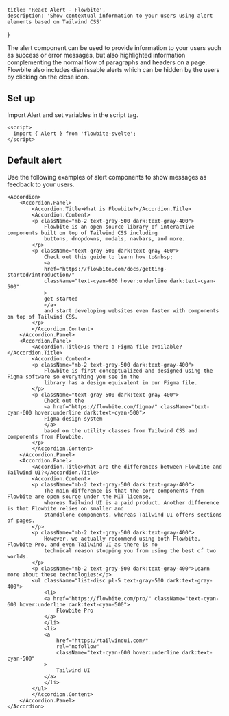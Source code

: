     title: 'React Alert - Flowbite',
    description: 'Show contextual information to your users using alert elements based on Tailwind CSS'
}

The alert component can be used to provide information to your users such as success or error messages, but also highlighted information complementing the normal flow of paragraphs and headers on a page. Flowbite also includes dismissable alerts which can be hidden by the users by clicking on the close icon.

## Set up

Import Alert and set variables in the script tag.

```react example
<script>
  import { Alert } from 'flowbite-svelte';
</script>
```

## Default alert

Use the following examples of alert components to show messages as feedback to your users.

```react example
<Accordion>
    <Accordion.Panel>
        <Accordion.Title>What is Flowbite?</Accordion.Title>
        <Accordion.Content>
        <p className="mb-2 text-gray-500 dark:text-gray-400">
            Flowbite is an open-source library of interactive components built on top of Tailwind CSS including
            buttons, dropdowns, modals, navbars, and more.
        </p>
        <p className="text-gray-500 dark:text-gray-400">
            Check out this guide to learn how to&nbsp;
            <a
            href="https://flowbite.com/docs/getting-started/introduction/"
            className="text-cyan-600 hover:underline dark:text-cyan-500"
            >
            get started
            </a>
            and start developing websites even faster with components on top of Tailwind CSS.
        </p>
        </Accordion.Content>
    </Accordion.Panel>
    <Accordion.Panel>
        <Accordion.Title>Is there a Figma file available?</Accordion.Title>
        <Accordion.Content>
        <p className="mb-2 text-gray-500 dark:text-gray-400">
            Flowbite is first conceptualized and designed using the Figma software so everything you see in the
            library has a design equivalent in our Figma file.
        </p>
        <p className="text-gray-500 dark:text-gray-400">
            Check out the
            <a href="https://flowbite.com/figma/" className="text-cyan-600 hover:underline dark:text-cyan-500">
            Figma design system
            </a>
            based on the utility classes from Tailwind CSS and components from Flowbite.
        </p>
        </Accordion.Content>
    </Accordion.Panel>
    <Accordion.Panel>
        <Accordion.Title>What are the differences between Flowbite and Tailwind UI?</Accordion.Title>
        <Accordion.Content>
        <p className="mb-2 text-gray-500 dark:text-gray-400">
            The main difference is that the core components from Flowbite are open source under the MIT license,
            whereas Tailwind UI is a paid product. Another difference is that Flowbite relies on smaller and
            standalone components, whereas Tailwind UI offers sections of pages.
        </p>
        <p className="mb-2 text-gray-500 dark:text-gray-400">
            However, we actually recommend using both Flowbite, Flowbite Pro, and even Tailwind UI as there is no
            technical reason stopping you from using the best of two worlds.
        </p>
        <p className="mb-2 text-gray-500 dark:text-gray-400">Learn more about these technologies:</p>
        <ul className="list-disc pl-5 text-gray-500 dark:text-gray-400">
            <li>
            <a href="https://flowbite.com/pro/" className="text-cyan-600 hover:underline dark:text-cyan-500">
                Flowbite Pro
            </a>
            </li>
            <li>
            <a
                href="https://tailwindui.com/"
                rel="nofollow"
                className="text-cyan-600 hover:underline dark:text-cyan-500"
            >
                Tailwind UI
            </a>
            </li>
        </ul>
        </Accordion.Content>
    </Accordion.Panel>
</Accordion>
```
